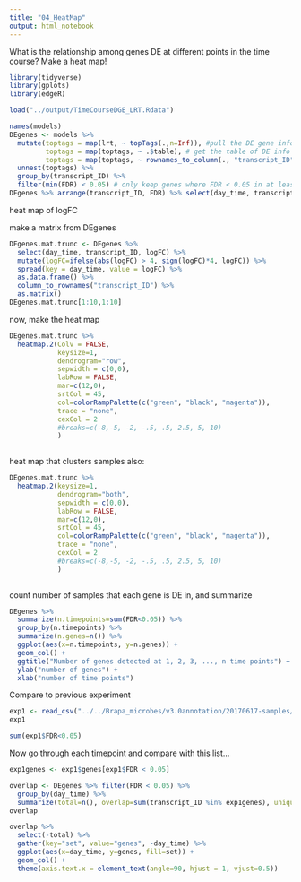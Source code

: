 ```yaml
---
title: "04_HeatMap"
output: html_notebook
---
```


What is the relationship among genes DE at different points in the time course?  Make a heat map!

```r
library(tidyverse)
library(gplots)
library(edgeR)
```

```r
load("../output/TimeCourseDGE_LRT.Rdata")
```

```r
names(models)
DEgenes <- models %>% 
  mutate(toptags = map(lrt, ~ topTags(.,n=Inf)), #pull the DE gene info out of each model
         toptags = map(toptags, ~ .$table), # get the table of DE info
         toptags = map(toptags, ~ rownames_to_column(., "transcript_ID"))) %>%
  unnest(toptags) %>%
  group_by(transcript_ID) %>%
  filter(min(FDR) < 0.05) # only keep genes where FDR < 0.05 in at least one comparison.
DEgenes %>% arrange(transcript_ID, FDR) %>% select(day_time, transcript_ID, logFC, FDR)
```

heat map of logFC

make a matrix from DEgenes
```r
DEgenes.mat.trunc <- DEgenes %>%
  select(day_time, transcript_ID, logFC) %>%
  mutate(logFC=ifelse(abs(logFC) > 4, sign(logFC)*4, logFC)) %>%
  spread(key = day_time, value = logFC) %>%
  as.data.frame() %>%
  column_to_rownames("transcript_ID") %>%
  as.matrix()
DEgenes.mat.trunc[1:10,1:10]
```

now, make the heat map

```r
DEgenes.mat.trunc %>% 
  heatmap.2(Colv = FALSE,
            keysize=1,
            dendrogram="row",
            sepwidth = c(0,0),
            labRow = FALSE,
            mar=c(12,0),
            srtCol = 45,
            col=colorRampPalette(c("green", "black", "magenta")),
            trace = "none",
            cexCol = 2
            #breaks=c(-8,-5, -2, -.5, .5, 2.5, 5, 10)
            )
            
```

heat map that clusters samples also:

```r
DEgenes.mat.trunc %>% 
  heatmap.2(keysize=1,
            dendrogram="both",
            sepwidth = c(0,0),
            labRow = FALSE,
            mar=c(12,0),
            srtCol = 45,
            col=colorRampPalette(c("green", "black", "magenta")),
            trace = "none",
            cexCol = 2
            #breaks=c(-8,-5, -2, -.5, .5, 2.5, 5, 10)
            )
            
```


count number of samples that each gene is DE in, and summarize

```r
DEgenes %>%
  summarize(n.timepoints=sum(FDR<0.05)) %>%
  group_by(n.timepoints) %>%
  summarize(n.genes=n()) %>%
  ggplot(aes(x=n.timepoints, y=n.genes)) +
  geom_col() +
  ggtitle("Number of genes detected at 1, 2, 3, ..., n time points") +
  ylab("number of genes") +
  xlab("number of time points")
```

Compare to previous experiment
```r
exp1 <- read_csv("../../Brapa_microbes/v3.0annotation/20170617-samples/output/FULLtoptag/root.trt5E_live.DEGs.add.rB.rFPsc.NB.v3.0anno.csv")
exp1
```

```r
sum(exp1$FDR<0.05)
```

Now go through each timepoint and compare with this list...

```r
exp1genes <- exp1$genes[exp1$FDR < 0.05]

overlap <- DEgenes %>% filter(FDR < 0.05) %>% 
  group_by(day_time) %>%
  summarize(total=n(), overlap=sum(transcript_ID %in% exp1genes), unique=total-overlap)
overlap
```

```r
overlap %>%
  select(-total) %>%
  gather(key="set", value="genes", -day_time) %>%
  ggplot(aes(x=day_time, y=genes, fill=set)) +
  geom_col() +
  theme(axis.text.x = element_text(angle=90, hjust = 1, vjust=0.5))
```

